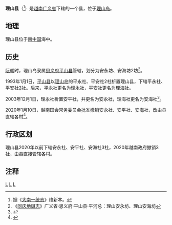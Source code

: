 {{Infobox Settlement
|name                   = 理山县
|settlement_type        = 县
|official_name          = 
|other_name             = 
|native_name            = {{lang|vi|Huyện Lý Sơn}}
|nickname               = 
|motto                  = 
|image_skyline          = Ly Son3.jpg
|imagesize              = 
|image_caption          = 
|image_flag             = 
|flag_size              = 
|image_seal             = 
|seal_size              = 
|image_shield           = 
|shield_size            = 
|image_blank_emblem     = 
|blank_emblem_size      = 
|image_map              = {{Infobox mapframe|frame-width=250|zoom=11}}
|mapsize                = 
|map_caption            = 
|image_map1             = 
|mapsize1               = 
|map_caption1           = 
|pushpin_map            = Vietnam
|pushpin_label_position = bottom
|pushpin_map_caption    = 
|pushpin_map1           = 
|pushpin_label_position1= 
|pushpin_map_caption1   = 
|subdivision_type       = [[国家|国家]]
|subdivision_name       = {{flag|Vietnam}}
|subdivision_type1      = [[越南行政区划|省]]
|subdivision_name1      = [[广义省|广义省]]
|subdivision_type2      = 
|subdivision_name2      = 
|subdivision_type3      = 
|subdivision_name3      = 
|seat_type              = 县莅
|seat                   = [[理山岛|理山岛]]
|government_type        = 
|leader_title           = 
|leader_name            = 
|leader_title1          = 
|leader_name1           = 
|established_title      = 
|established_date       = 
|area_magnitude         = 
|unit_pref              = 
|area_footnotes         = 
|area_total_km2         = 10.39
|area_land_km2          = 
|area_water_km2         = 
|area_water_percent     = 
|area_urban_km2         = 
|area_metro_km2         = 
|population_as_of       = 2019年
|population_footnotes   = 
|population_note        = 
|population_total       = 22174
|population_density_km2 = auto
|population_metro             = 
|population_density_metro_km2 = 
|population_urban             = 
|population_density_urban_km2 = 
|timezone               = [[越南标准时间|越南标准时间]]
|utc_offset             = +7
|elevation_footnotes    = 
|elevation_m            = 
|coor_type              = 
|coordinates            = 
|postal_code_type       = 
|postal_code            = 
|area_code              = 
|website                = [http://lyson.quangngai.gov.vn 理山县电子信息门户网站]
|footnotes              = 
}}
'''理山县'''（{{vie|v=Huyện Lý Sơn|hn=縣理山}}<ref>据《[[大南一统志|大南一统志]]》维新本。</ref>）是[[越南|越南]][[广义省|广义省]]下辖的一个县，位于[[理山岛|理山岛]]。

==地理==
理山县位于[[南中国|南中国]]海中。

==历史==
[[阮朝|阮朝]]时，理山岛隶属[[思义府|思义府]][[平山县_(越南)|平山县]]管辖，划分为安永坊、安海坊2坊<ref>《[[同庆地舆志|同庆地舆志]]》广义省·思义府·平山县·平河总：理山安永坊、理山安海坊</ref>。

1993年1月1日，[[平山县_(越南)|平山县]]以[[理山岛|理山岛]]的平永社、平安社2社析置理山县，下辖平永社、平安社2社。后来，平永社更名为理永社，平安社更名为理海社。

2003年12月1日，理永社析置安平社，并更名为安永社，理海社更名为安海社<ref>{{Cite web |url=https://thuvienphapluat.vn/van-ban/Bat-dong-san/Nghi-dinh-145-2003-ND-CP-thanh-lap-huyen-Tay-Tra-mo-rong-thi-tran-thanh-lap-xa-doi-ten-xa-thuoc-huyen-Binh-Son-Ly-Son-tinh-Quang-Ngai-6310.aspx |title=Nghị định 145/2003/NĐ-CP về việc thành lập huyện Tây Trà; mở rộng thị trấn, thành lập xã và đổi tên xã thuộc các huyện Bình Sơn, Lý Sơn, tỉnh Quảng Ngãi |access-date=2020-03-13 |archive-date=2021-12-09 |archive-url=https://web.archive.org/web/20211209051013/https://thuvienphapluat.vn/van-ban/Bat-dong-san/Nghi-dinh-145-2003-ND-CP-thanh-lap-huyen-Tay-Tra-mo-rong-thi-tran-thanh-lap-xa-doi-ten-xa-thuoc-huyen-Binh-Son-Ly-Son-tinh-Quang-Ngai-6310.aspx |dead-url=no }}</ref>。

2020年1月10日，越南国会常务委员会批准撤销安永社、安平社、安海社，改由县直辖各村<ref>{{Cite web |url=http://vanban.chinhphu.vn/portal/page/portal/chinhphu/hethongvanban?mode=detail&document_id=199018 |title=Nghị quyết số 867/NQ-UBTVQH14 của ỦY BAN THƯỜNG VỤ QUỐC HỘI : Về việc sắp xếp các đơn vị hành chính cấp huyện, cấp xã thuộc tỉnh Quảng Ngãi |access-date=2020-02-06 |archive-date=2020-04-01 |archive-url=https://web.archive.org/web/20200401173053/http://vanban.chinhphu.vn/portal/page/portal/chinhphu/hethongvanban?mode=detail&document_id=199018 |dead-url=no }}</ref>。

==行政区划==
理山县2020年以前下辖安永社、安平社、安海社3社，2020年越南政府撤销3社，由县直接管辖各村。

==注释==
{{reflist}}

{{广义省行政区划}}
{{越南南中部之县市镇区域划分}}

[[Category:越南岛县|L]]
[[Category:广义省|L]]
[[Category:越南县份|L]]